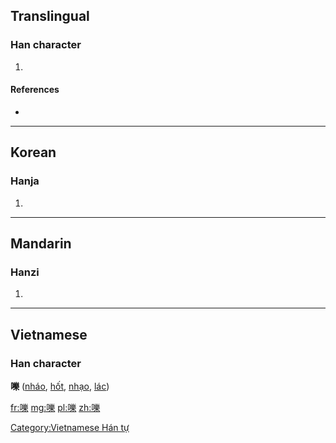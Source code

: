 ==Translingual==

===Han character===
{{Han char|rn=30|rad=口|as=15|sn=18|four=|canj=口女戈木 (RVID)}}

# {{defn|Han|sort=口15}}

====References====
* {{Han ref|kx=0213.020|dkj=04524|dj=0435.300|hdz=10700.080|uh=569B|ud=22171}}

----

==Korean==

===Hanja===
{{ko-hanja|hangeul=학|rv=hak|mr=hak}}

# {{defn|lang=ko|sort=口15}}

----

==Mandarin==

===Hanzi===
{{cmn-hanzi|pin=[[hù]] ([[hu4]])|wg=hu<sup>4</sup>}}
# {{defn|lang=cmn|sort=口15}}

----

==Vietnamese==
===Han character===
'''嚛''' ([[nháo]], [[hốt]], [[nhạo]], [[lác]])

[[Category:Vietnamese Hán tự]]

[[fr:嚛]]
[[mg:嚛]]
[[pl:嚛]]
[[zh:嚛]]